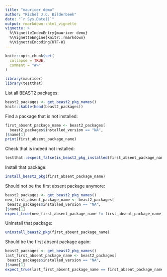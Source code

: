 ```yaml
---
title: "mauricer demo"
author: "Richèl J.C. Bilderbeek"
date: "`r Sys.Date()`"
output: rmarkdown::html_vignette
vignette: >
  %\VignetteIndexEntry{mauricer demo}
  %\VignetteEngine{knitr::rmarkdown}
  %\VignetteEncoding{UTF-8}
---
```


```r
knitr::opts_chunk$set(
  collapse = TRUE,
  comment = "#>"
)
```


```r
library(mauricer)
library(testthat)
```

List all BEAST2 packages:

```r
beast2_packages <- get_beast2_pkg_names() 
knitr::kable(head(beast2_packages))
```

Find a package that is not installed:

```r
first_absent_package_name <- beast2_packages[ 
  beast2_packages$installed_version == "NA", 
]$name[1]
print(first_absent_package_name)
```

Check that is indeed not installed:

```r
testthat::expect_false(is_beast2_pkg_installed(first_absent_package_name))
```

Install that package:

```r
install_beast2_pkg(first_absent_package_name)
```

Should not be the first absent package anymore:

```r
beast2_packages <- get_beast2_pkg_names() 
new_first_absent_package_name <- beast2_packages[ 
 beast2_packages$installed_version == "NA", 
]$name[1]
expect_true(new_first_absent_package_name != first_absent_package_name)
```

Uninstall that package:

```r
uninstall_beast2_pkg(first_absent_package_name)
```

Should be the first absent package again:

```r
beast2_packages <- get_beast2_pkg_names() 
last_first_absent_package_name <- beast2_packages[ 
 beast2_packages$installed_version == "NA", 
]$name[1]
expect_true(last_first_absent_package_name == first_absent_package_name)
```

